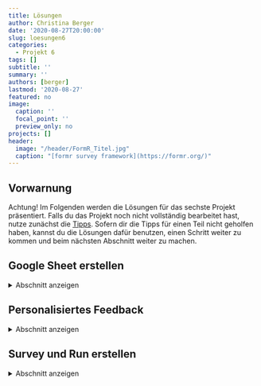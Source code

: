 ---
title: Lösungen
author: Christina Berger
date: '2020-08-27T20:00:00'
slug: loesungen6
categories:
  - Projekt 6
tags: []
subtitle: ''
summary: ''
authors: [berger]
lastmod: '2020-08-27'
featured: no
image:
  caption: ''
  focal_point: ''
  preview_only: no
projects: []
header:
  image: "/header/FormR_Titel.jpg"
  caption: "[formr survey framework](https://formr.org/)"
---


## Vorwarnung

Achtung! Im Folgenden werden die Lösungen für das sechste Projekt präsentiert. Falls du das Projekt noch nicht vollständig bearbeitet hast, nutze zunächst die [Tipps](/post/tipps6). Sofern dir die Tipps für einen Teil nicht geholfen haben, kannst du die Lösungen dafür benutzen, einen Schritt weiter zu kommen und beim nächsten Abschnitt weiter zu machen.


## Google Sheet erstellen
<details><summary>Abschnitt anzeigen</summary>

Der erste Schritt für unsere Umfrage ist das Google spreadsheet. Das kannst du über deinen Google Account erstellen. Wenn du keinen hast, kannst du auch jedes andere Tabellenprogramm nutzen, wie beispielsweise Excel oder Gnumeric. Mein Google Sheet findest du [hier](https://docs.google.com/spreadsheets/d/1SF7d_v1hSCjP4DOQH1fE3dpH9VeFCs38daVE-cchoqM/edit#gid=0).

Zunächst solltest du alle Spalten richtig benennen und zuordnen können. Dafür brauchst du auf jeden Fall `type`, `name` und `label` . `showif` benötigtst du, weil du Bedingungen für den Fragebogen bzw. für die einzelnen Items einfügen willst. Außerdem ist es sinnvoll bei `choice1` und `choice2` Ankerbeispiele für die beiden Pole hinzuschreiben, um invertierte Antworten zu verhindern. `optional` brauchst du nicht, wenn eine Antwort zu jedem Item verpflichtend sein soll. Da dies der default ist musst du dafür nichts angeben. Mit `*` macht du deutlich, dass das Item nicht beantworten werden muss. Die Spalte `explanantion` ist für deine Ordnung und dein eigenes Verständnis zuständig.

Im zweiten Schritt solltest du die Items in die `label`-Spalte einfügen und ihnen einen Variablennamen geben. Außerdem brauchst du eine Antwortskala, wobei für die meisten psychologischen Tests die Likert-Skala verwendet wird. Diese kannst du mit `rating_button` verwenden. Zusätzlich musst du die minimale und die maximale Punktzahl sowie auch die Schrittgröße angeben. Ich habe mich für die fünf Antwortmöglichkeiten 1, 2, 3, 4 und 5 entschieden und benutzte daher den Code `rating_button 1,5,1`.

Zusätzlich zu diesem Fragebogen habe ich zu Beginn eine Willkommensnachricht vom Typ `note` hinterlassen und im Anschluss nach dem Alter gefragt. Die Altersabfrage habe ich über den Typ `number` gemacht, wobei auch hier das minimale und das maximale Alter sowie auch die Schrittzahl (1) angegeben werden müssen. Für den Fragebogen habe ich im Anschluss die Bedingung aufgestellt, dass die Teilnehmer über 12 Jahre alt sein müssen (in der Spalte `showif` steht daher age > 12).

Mit dem type `submit` kann man eine zweite Seite einfügen, was sinnvoll ist, wenn man Bedingungen abfragen will oder wenn man personalisiertes Feedback geben möchte, wie es bei uns der Fall ist.
</details>

## Personalisiertes Feedback
<details><summary>Abschnitt anzeigen</summary>

Für unser internes Feedback müssen wir zunächst Mittelwerte über alle Items zu den jeweiligen Persönlichkeitseigenschaften bilden. Dabei müssen wir die jeweiligen Namen der Items aufrufen.

```{r, echo = F}
N1 <- 3
N2 <- 5
N3 <- 4
N4 <- 2
N5 <- 4
N6 <- 5
N7 <- 2
N8 <- 3
E1 <- 1
E2 <- 3
E3 <- 5
E4 <- 3
E5 <- 3
E6 <- 2
E7 <- 1
E8 <- 5
G1 <- 2
G2 <- 5
G3 <- 4
G4 <- 4
G5 <- 3
G6 <- 2
G7 <- 3
G8 <- 1
V1 <- 3
V2 <- 2
V3 <- 2
V4 <- 3
V5 <- 5
V6 <- 2
V7 <- 2
V8 <- 1
O1 <- 1
O2 <- 3
O3 <- 3
O4 <- 2
O5 <- 1
O6 <- 2
O7 <- 5
O8 <- 3

```

```{r}
N <- mean(c(N1, N2, N3, N4, N5, N6, N7, N8))
E <- mean(c(E1, E2, E3, E4, E5, E6, E7, E8))
O <- mean(c(O1, O2, O3, O4, O5, O6, O7, O8))
V <- mean(c(V1, V2, V3, V4, V5, V6, V7, V8))
G <- mean(c(G1, G2, G3, G4, G5, G6, G7, G8))
```

Als nächstes müssen wir eine Matrix aus diesen Mittelwerten bilden. Dabei nutzen wir den Befehl `as.matrix`, um die Mittelwerte zu einer Matrix zu konvertieren, und im Anschluss `t()`, um die Matrix zu transponieren. Wenn du nicht mehr weißt, was eine transponierte Matrix ist und wofür man sie braucht, kannst du dir [hier](https://www.youtube.com/watch?v=MbtvhxTYRgs) nochmal ein Video anschauen. Für unsere Grafik müssen die Spalten nun nur noch Namen bekommen, indem wir mit `colnames` den Spalten die richtigen Eigenschaften zuweisen.

```{r}
Big <- t(as.matrix(c(E, G, N, O, V)))
colnames(Big) <- c('Extraversion', 'Gewissenhaftigkeit', 'Neurotizismus', 'Offenheit', 'Verträglichkeit')
```

Für die Grafik benötigen wir das Packet `fmsb`. Das steht für *Functions for Medical Statistical Book* und ist ehemals für die Darstellung von medizinischen Daten in Japan entwickelt worden.

```{r}
#install.packages('fmsb')
library(fmsb)
```

Die letzten wichtigen Schritte sind, unsere Daten in einen Dataframe zu konvertieren und zu jeder Variable den maximalen und minimalen Wert anzugeben. Das bedeutet, dass wir für unser Diagramm den Wertebereich angeben müssen. Damit besteht unsere Tabelle jetzt aus, mehreren Variablen mit den richtig zugeordneten Überschriften, die die durchschnittlichen Werte (hier nur beispielhafte Werte) sowie auch Minimum und Maximum, sprich 1 und 5, enthalten.

```{r}
Big <- as.data.frame(Big)
Big <- rbind(rep(5,5) , rep(1,5) , Big)
Big
```

Der Befehl, um unser SpiderPlot zu erstellen, ist dieser:
```{r}
radarchart(Big)
```

Wenn dieser Code in R funktioniert, solltest du ihn in eine neue Zeile von deiner Tabelle einfügen. Damit ist deine Tabelle komplett. Jetzt bist du bereit, deine Tabelle auf der Website von FormR einzulesen, indem du den Link des Google Sheets kopierst und dort an der dafür vorgehenen Stelle einfügst.
</details>


## Survey und Run erstellen
<details><summary>Abschnitt anzeigen</summary>

Auf der Website von FormR kannst du nun eine neue `Survey` erstellen und diese testen. Im Anschluss musst du einen neuen `Run` erstellen und die Umfrage hinzufügen. Außerdem benötigst du einen Stop-Befehl, um die Studie zum Laufen zu bringen. Um deine Studie verschicken zu können, musst du oben rechts bei `publicness` die Studie auf öffentlich stellen. Direkt rechts neben dem Namen deiner Studie sieht du dann einen Link, den du kopieren kannst und an deinen Probanden zur Teilnahme an der Studie schicken kannst. Meine vollständige Umfrage findest du [hier](https://bigfivegoethe.formr.org).
</details>
